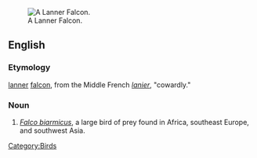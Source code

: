 [[Image:Lanner Falcon 800.jpg|thumb|A Lanner Falcon.]]
==English==

===Etymology===

[[lanner]] [[falcon]], from the Middle French ''[[lanier]]'', "cowardly."

===Noun===
{{en-noun}}

# ''[[Falco biarmicus]]'', a large bird of prey found in Africa, southeast Europe, and southwest Asia.

{{wikipedia}}

[[Category:Birds]]